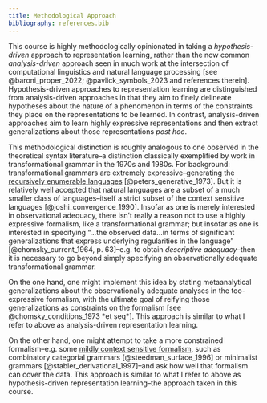 ```yaml
---
title: Methodological Approach
bibliography: references.bib
---
```


This course is highly methodologically opinionated in taking a *hypothesis-driven* approach to representation learning, rather than the now common *analysis-driven* approach seen in much work at the intersection of computational linguistics and natural language processing [see @baroni_proper_2022; @pavlick_symbols_2023 and references therein]. Hypothesis-driven approaches to representation learning are distinguished from analysis-driven approaches in that they aim to finely delineate hypotheses about the nature of a phenomenon in terms of the constraints they place on the representations to be learned. In contrast, analysis-driven approaches aim to learn highly expressive representations and then extract generalizations about those representations *post hoc*. 

This methodological distinction is roughly analogous to one observed in the theoretical syntax literature–a distinction classically exemplified by work in transformational grammar in the 1970s and 1980s. For background: transformational grammars are extremely expressive–generating the [recursively enumerable languages](https://en.wikipedia.org/wiki/Recursively_enumerable_language) [@peters_generative_1973]. But it is relatively well accepted that natural languages are a subset of a much smaller class of languages–itself a strict subset of the context sensitive languages  [@joshi_convergence_1990]. Insofar as one is merely interested in observational adequacy, there isn't really a reason not to use a highly expressive formalism, like a transformational grammar; but insofar as one is interested in specifying "...the observed data...in terms of significant generalizations that express underlying regularities in the language" [@chomsky_current_1964, p. 63]–e.g. to obtain *descriptive adequacy*–then it is necessary to go beyond simply specifying an observationally adequate transformational grammar.

On the one hand, one might implement this idea by stating metaanalytical generalizations about the observationally adequate analyses in the too-expressive formalism, with the ultimate goal of reifying those generalizations as constraints on the formalism [see @chomsky_conditions_1973 *et seq*]. This approach is similar to what I refer to above as analysis-driven representation learning. 

On the other hand, one might attempt to take a more constrained formalism–e.g. some [mildly context sensitive formalism](https://en.wikipedia.org/wiki/Mildly_context-sensitive_grammar_formalism), such as combinatory categorial grammars [@steedman_surface_1996] or minimalist grammars [@stabler_derivational_1997]–and ask how well that formalism can cover the data. This approach is similar to what I refer to above as hypothesis-driven representation learning–the approach taken in this course.